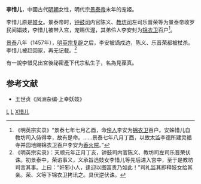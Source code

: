 '''李惜儿'''，中國古代[[明朝|明朝]]女性，明代宗[[景泰帝|景泰帝]]末年的宠姬。

李惜儿原是[[妓女|妓女]]。景泰帝时，[[钟鼓司|钟鼓司]]内官陈义、[[教坊司|教坊司]]左司乐晋荣等为景泰帝收罗民间娼妓，李惜儿被带入宫，宠赐优渥，其弟伶人李安封为[[锦衣卫|锦衣卫]]百户<ref>《明英宗实录》“景泰七年七月乙酉，命[[伶人|伶人]]李安为[[锦衣卫|锦衣卫]]百户。安姊惜儿自教坊司入侍得幸，故有是命。……景泰七年八月丁酉，以故太监李德所建灵福寺并园地赐锦衣卫百户李安为[[香火院|香火院]]。”</ref>。

[[景泰_(明朝)|景泰]]八年（1457年），[[明英宗|明英宗]][[夺门之变|复辟]]之后，李安被谪戍边，陈义、乐晋荣都被杖杀。李惜儿被赶回家，再无记载。<ref>《明英宗实录》：天顺元年正月丁亥，钟鼓司内官陈义、教坊司左司乐晋荣伏诛。初景泰中，荣谄事义，义承旨选妓女李惜儿等先后进入宫中，至于是教坊司言其事。上曰：“奸邪小人，逢迎以图富贵乃如此！”司礼监其即释妓女给其亲。荣、义等下锦衣卫拷讯之。具伏逆伏诛。</ref>

有一說李惜兒出宮後祕密產下代宗私生子，名為見葆真。

==参考文献==
* 王世贞《凤洲杂编·上幸妖妓》
{{reflist}}
{{明景帝皇室}}
[[Category:明朝妓女|L]]
[[Category:明朝皇帝姬侍|L]]
[[Category:李姓|X惜儿]]